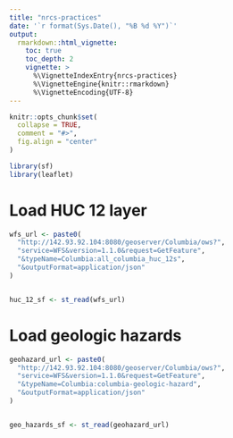 ```yaml
---
title: "nrcs-practices"
date: '`r format(Sys.Date(), "%B %d %Y")`'
output:
  rmarkdown::html_vignette:
    toc: true
    toc_depth: 2
    vignette: >
      %\VignetteIndexEntry{nrcs-practices}
      %\VignetteEngine{knitr::rmarkdown}
      %\VignetteEncoding{UTF-8}
---
```


```r
knitr::opts_chunk$set(
  collapse = TRUE,
  comment = "#>",
  fig.align = "center"
)
```


```r
library(sf)
library(leaflet)

```

# Load HUC 12 layer
```r

wfs_url <- paste0(
  "http://142.93.92.104:8080/geoserver/Columbia/ows?",
  "service=WFS&version=1.1.0&request=GetFeature",
  "&typeName=Columbia:all_columbia_huc_12s",
  "&outputFormat=application/json"
)


huc_12_sf <- st_read(wfs_url)

```


# Load geologic hazards
```r

geohazard_url <- paste0(
  "http://142.93.92.104:8080/geoserver/Columbia/ows?",
  "service=WFS&version=1.1.0&request=GetFeature",
  "&typeName=Columbia:columbia-geologic-hazard",
  "&outputFormat=application/json"
)


geo_hazards_sf <- st_read(geohazard_url)

```


